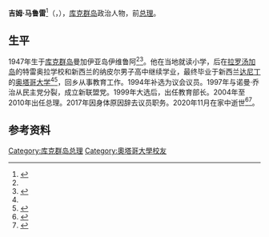 {{Infobox officeholder
|name        = 吉姆·马鲁雷
|native_name = Jim Marurai
|image       = Jim Marurai.jpg
|caption     =
|office      = [[库克群岛总理|库克群岛总理]]
|monarch     = [[伊丽莎白二世|伊丽莎白二世]]
|successor   = [[亨利·普納|亨利·普納]]
|term_start  = 2004年12月14日
|term_end    = 2010年11月29日
|office2     = 库克群岛教育部长
|term_start2 = 1999年6月29日
|term_end2   = 2010年11月29日
|birth_date  = {{birth date|1947|7|9|df=y}}
|birth_place = 库克群岛曼加伊亚岛
|death_date  = {{Death date and age|2020|11||1947|7|9|df=y}}
|death_place = 库克群岛曼加伊亚岛
|nationality = 库克群岛
|party       = 新联盟党<br />库克群岛第一党<br />民主党
|alma_mater  = [[奥塔哥大学|奥塔哥大学]]
}}

'''吉姆·马鲁雷'''<ref>{{cite web |title=库克群岛总理吉姆·马鲁雷（人物介绍） |url=http://news.sohu.com/20070924/n252312870.shtml |date=2007-09-24}}</ref>（{{lang-en|Jim Marurai}}，{{bd|1947年|4月9日|2020年|11月|catIdx=Marurai}}），[[库克群岛|库克群岛]]政治人物，前[[库克群岛总理|总理]]。

==生平==
1947年生于[[库克群岛|库克群岛]]曼加伊亚岛伊维鲁阿<ref name="obit"/><ref name=parlbio>{{cite web |url=http://www.parliament.gov.ck/members/marurai.html |title=Hon. Jim MARURAI |publisher=Parliament of the Cook Islands |accessdate=2010-11-29 |archive-url=https://web.archive.org/web/20101001065857/http://www.parliament.gov.ck/members/marurai.html |archive-date=2010-10-01 |dead-url=yes }}</ref>。他在当地就读小学，后在[[拉罗汤加岛|拉罗汤加岛]]的特雷奥拉学校和新西兰的纳皮尔男子高中继续学业，最终毕业于新西兰[[达尼丁|达尼丁]]的[[奥塔哥大学|奥塔哥大学]]<ref name=parlbio/><ref>{{cite web |url=https://www.cookislandsnews.com/internal/features/memory-lane/jim-marurai-the-unexpected-prime-minister/ |title=Jim Marurai: The unexpected prime minister |publisher=Cook Islands News |author=Emmanuel Samoglou |date=2020-11-07 |accessdate=2020-11-09 |archive-url=https://web.archive.org/web/20201108025306/https://www.cookislandsnews.com/internal/features/memory-lane/jim-marurai-the-unexpected-prime-minister/ |archive-date=2020-11-08 |dead-url=no }}</ref>，回乡从事教育工作。1994年补选为议会议员。1997年与诺曼·乔治从民主党分裂，成立新联盟党。1999年大选后，出任教育部长。2004年至2010年出任总理。2017年因身体原因辞去议员职务。2020年11月在家中逝世<ref name="obit">{{cite news|url=https://www.cookislandsnews.com/internal/national/politics/gentleman-jim-a-man-for-the-people/|title=‘Gentleman Jim’ – a man for the people|website=Cook Island News|access-date=2020-11-06|archive-date=2020-11-08|archive-url=https://web.archive.org/web/20201108024451/https://www.cookislandsnews.com/internal/national/politics/gentleman-jim-a-man-for-the-people/|dead-url=no}}</ref><ref>{{cite news|url=https://www.rnz.co.nz/international/pacific-news/430001/former-cook-islands-pm-jim-marurai-dies|title=Former Cook Islands PM Jim Marurai dies|date=2020-11-06|publisher=Radio New Zealand|access-date=2020-11-06|archive-date=2020-11-06|archive-url=https://web.archive.org/web/20201106001413/https://www.rnz.co.nz/international/pacific-news/430001/former-cook-islands-pm-jim-marurai-dies|dead-url=no}}</ref>。

==参考资料==
{{reflist}}

{{Authority control}}
{{DEFAULTSORT:Marurai, Jim}}
[[Category:库克群岛总理|Category:库克群岛总理]]
[[Category:奧塔哥大學校友|Category:奧塔哥大學校友]]